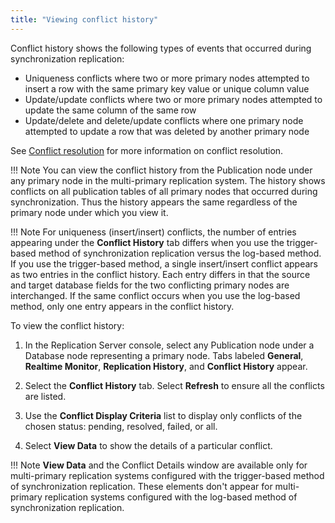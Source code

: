 ```yaml
---
title: "Viewing conflict history"
---
```


<div id="view_conflict_history" class="registered_link"></div>

Conflict history shows the following types of events that occurred during synchronization replication:

-   Uniqueness conflicts where two or more primary nodes attempted to insert a row with the same primary key value or unique column value
-   Update/update conflicts where two or more primary nodes attempted to update the same column of the same row
-   Update/delete and delete/update conflicts where one primary node attempted to update a row that was deleted by another primary node

See [Conflict resolution](06_conflict_resolution/#conflict_resolution) for more information on conflict resolution.

!!! Note
    You can view the conflict history from the Publication node under any primary node in the multi-primary replication system. The history shows conflicts on all publication tables of all primary nodes that occurred during synchronization. Thus the history appears the same regardless of the primary node under which you view it.

!!! Note
    For uniqueness (insert/insert) conflicts, the number of entries appearing under the **Conflict History** tab differs when you use the trigger-based method of synchronization replication versus the log-based method. If you use the trigger-based method, a single insert/insert conflict appears as two entries in the conflict history. Each entry differs in that the source and target database fields for the two conflicting primary nodes are interchanged. If the same conflict occurs when you use the log-based method, only one entry appears in the conflict history.

To view the conflict history:

1.  In the Replication Server console, select any Publication node under a Database node representing a primary node. Tabs labeled **General**, **Realtime Monitor**, **Replication History**, and **Conflict History** appear.

1.  Select the **Conflict History** tab. Select **Refresh** to ensure all the conflicts are listed.

1.  Use the **Conflict Display Criteria** list to display only conflicts of the chosen status: pending, resolved, failed, or all.

1.  Select **View Data** to show the details of a particular conflict.

!!! Note
    **View Data** and the Conflict Details window are available only for multi-primary replication systems configured with the trigger-based method of synchronization replication. These elements don't appear for multi-primary replication systems configured with the log-based method of synchronization replication.
